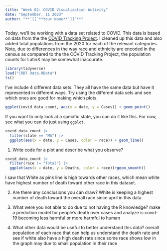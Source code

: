 ```yaml
---
title: "Week 02: COVID Visualization Activity"
date: "September, 11 2023"
author: "**`[[`**Your Name**`]]`**"
---
```


Today, we'll be working with a data set related to COVID.
This data is based on data from the the [COVID Tracking Project](https://covidtracking.com/).
I cleaned up this data and also added total populations from the 2020 for each of the relevant categories.
Note, due to differences in the way race and ethnicity are encoded in the census as compared to the the COVID Tracking Project, the population counts for LatinX may be somewhat inaccurate.

```r
library(tidyverse)
load("CRDT Data.RData")
ls()
```

I've include 4 different data sets.
They all have the same data but have it represented in different ways.
Try using the different data sets and see which ones are good for making which plots.


```r
ggplot(covid_data_count, aes(x = date, y = Cases)) + geom_point()
```



If you want to only look at a specific state, you can do it like this.
For now, see what you can do just using `ggplot`.

```r
covid_data_count |> 
  filter(state == "MA") |> 
  ggplot(aes(x = date, y = Cases, color = race)) + geom_line()
```

1. Write code for a plot and describe what you observe?
```r
covid_data_count |> 
  filter(race != "Total") |> 
  ggplot(aes(x = date, y = Deaths, color = race))+geom_smooth()
```

I saw that White as pink line is high towards other races, which mean white have highest number of death toward other race in this dataset.

2. Are there any conclusions you can draw?
White is keeping a highest number of death toward the overall race since april in this data.

3. What were you not able to do due to not having the R knowledge?
make a prediction model for people's death over cases and analyze is covid-19 becoming less harmful or more harmful to human

4. What other data would be useful to better understand this data?
overall population of each race that can help us understand the death rate and see if white also have a high death rate since some race shows low in the graph may due to small population in their race 
